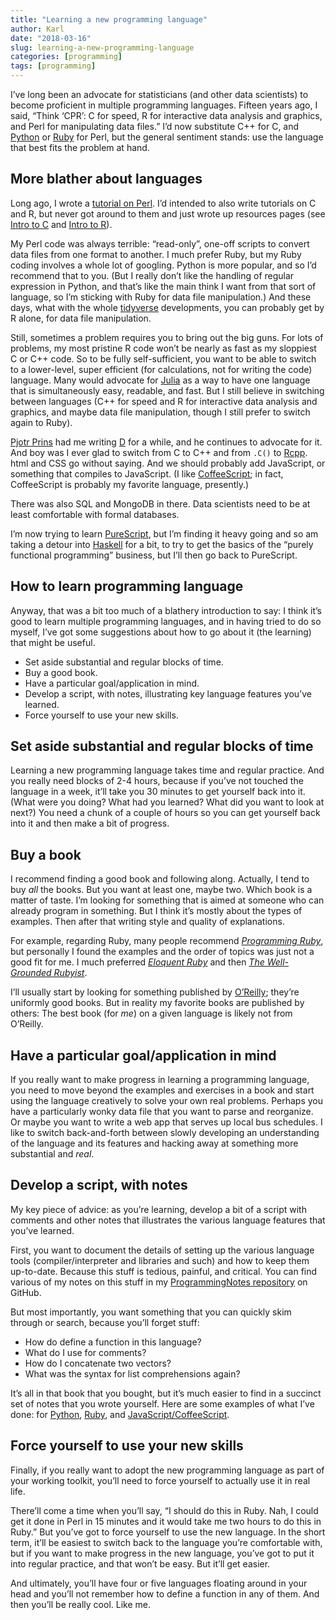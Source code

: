 ```yaml
---
title: "Learning a new programming language"
author: Karl
date: "2018-03-16"
slug: learning-a-new-programming-language
categories: [programming]
tags: [programming]
---
```


I've long been an advocate for statisticians (and other data
scientists) to become proficient in multiple programming languages.
Fifteen years ago, I said, "Think 'CPR': C for speed, R for
interactive data analysis and graphics, and Perl for manipulating data
files." I'd now substitute C++ for C, and
[Python](https://www.python.org) or
[Ruby](https://www.ruby-lang.org/en) for Perl, but the general
sentiment stands: use the language that best fits the problem at hand.

## More blather about languages

Long ago, I wrote a [tutorial on
Perl](https://www.biostat.wisc.edu/~kbroman/perlintro/). I'd intended
to also write tutorials on C and R, but never got around to them and
just wrote up resources pages (see [Intro to
C](https://www.biostat.wisc.edu/~kbroman/Cintro/) and [Intro to
R](https://www.biostat.wisc.edu/~kbroman/Rintro/)).

My Perl code was always terrible: "read-only", one-off scripts to
convert data files from one format to another. I much prefer Ruby, but my
Ruby coding involves a whole lot of googling. Python is more popular,
and so I'd recommend that to you. (But I really don't like the
handling of regular expression in Python, and that's like the main
think I want from that sort of language, so I'm sticking with Ruby
for data file manipulation.) And these days, what with the whole
[tidyverse](https://www.tidyverse.org/) developments, you can probably
get by R alone, for data file manipulation.

Still, sometimes a problem requires you to bring out the big guns. For
lots of problems, my most pristine R code won't be nearly as fast as
my sloppiest C or C++ code. So to be fully self-sufficient, you want
to be able to switch to a lower-level, super efficient (for
calculations, not for writing the code) language. Many would advocate
for [Julia](https://julialang.org) as a way to have one language that
is simultaneously easy, readable, and fast. But I still believe in
switching between languages (C++ for speed and R for interactive data
analysis and graphics, and maybe data file manipulation, though I
still prefer to switch again to Ruby).

[Pjotr Prins](http://thebird.nl/) had me writing [D](https://dlang.org/) for a while,
and he continues to advocate for it. And boy was I ever glad to switch
from C to C++ and from `.C()` to [Rcpp](http://www.rcpp.org/). html
and CSS go without saying. And we should probably add JavaScript, or
something that compiles to JavaScript. (I like
[CoffeeScript](http://coffeescript.org/); in fact, CoffeeScript is
probably my favorite language, presently.)

There was also SQL and MongoDB in there. Data scientists need to be
at least comfortable with formal databases.

I'm now trying to learn [PureScript](http://www.purescript.org/), but
I'm finding it heavy going and so am taking a detour into
[Haskell](https://www.haskell.org/) for a bit, to try to get the
basics of the "purely functional programming" business, but I'll then
go back to PureScript.

## How to learn programming language

Anyway, that was a bit too much of a blathery introduction to say: I
think it's good to learn multiple programming languages, and in having
tried to do so myself, I've got some suggestions about how to go about
it (the learning) that might be useful.

- Set aside substantial and regular blocks of time.
- Buy a good book.
- Have a particular goal/application in mind.
- Develop a script, with notes, illustrating key language features
  you've learned.
- Force yourself to use your new skills.

## Set aside substantial and regular blocks of time

Learning a new programming language takes time and regular practice.
And you really need blocks of 2-4 hours, because if you've not touched
the language in a week, it'll take you 30 minutes to get yourself back
into it. (What were you doing? What had you learned? What did you want
to look at next?) You need a chunk of a couple of hours so you can get
yourself back into it and then make a bit of progress.

## Buy a book

I recommend finding a good book and following along. Actually, I tend
to buy _all_ the books. But you want at least one, maybe two.
Which book is a matter of taste. I'm looking for something that
is aimed at someone who can already program in something. But I think
it's mostly about the types of examples. Then after that writing style
and quality of explanations.

For example, regarding Ruby, many people recommend [_Programming
Ruby_](https://www.amazon.com/gp/product/1937785491?ie=UTF8&tag=7210-20),
but personally I found the examples and the order of topics was just
not a good fit for me. I much preferred [_Eloquent
Ruby_](https://www.amazon.com/gp/product/0321584104?ie=UTF8&tag=7210-20)
and then [_The Well-Grounded
Rubyist_](https://www.amazon.com/gp/product/1617291692?ie=UTF8&tag=7210-20).

I'll usually start by looking for something published by
[O'Reilly](https://www.oreilly.com); they're uniformly good books. But
in reality my favorite books are published by others: The best book
(for _me_) on a given language is likely not from O'Reilly.

## Have a particular goal/application in mind

If you really want to make progress in learning a programming
language, you need to move beyond the examples and exercises in a book
and start using the language creatively to solve your own real
problems. Perhaps you have a particularly wonky data file that you
want to parse and reorganize. Or maybe you want to write a web app
that serves up local bus schedules. I like to switch back-and-forth
between slowly developing an understanding of the language and its
features and hacking away at something more substantial and _real_.

## Develop a script, with notes

My key piece of advice: as you're learning, develop a bit of a script with
comments and other notes that illustrates the various language
features that you've learned.

First, you want to document the details of setting up the various
language tools (compiler/interpreter and libraries and such) and how
to keep them up-to-date. Because this stuff is tedious, painful, and
critical. You can find various of my notes on this stuff in my
[ProgrammingNotes
repository](https://github.com/kbroman/ProgrammingNotes) on GitHub.

But most importantly, you want something that you can quickly skim
through or search, because you'll forget stuff:

- How do define a function in this language?
- What do I use for comments?
- How do I concatenate two vectors?
- What was the syntax for list comprehensions again?

It's all in that book that you bought, but it's much easier to find in
a succinct set of notes that you wrote yourself. Here are some
examples of what I've done: for
[Python](https://github.com/kbroman/Pybroman),
[Ruby](https://github.com/kbroman/Rubybroman), and
[JavaScript/CoffeeScript](https://github.com/kbroman/JSbroman).

## Force yourself to use your new skills

Finally, if you really want to adopt the new programming language as
part of your working toolkit, you'll need to force yourself to
actually use it in real life.

There'll come a time when you'll say, "I should do this in Ruby. Nah,
I could get it done in Perl in 15 minutes and it would take me two
hours to do this in Ruby." But you've got to force yourself to use the new
language. In the short term, it'll be easiest to switch back to the
language you're comfortable with, but if you want to make progress in
the new language, you've got to put it into regular practice, and that
won't be easy. But it'll get easier.

And ultimately, you'll have four or five languages floating around in
your head and you'll not remember how to define a function in any of
them. And then you'll be really cool. Like me.
